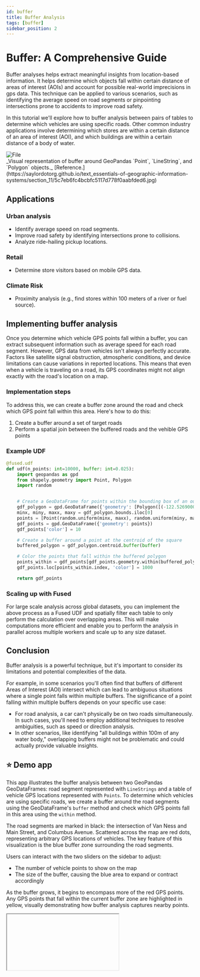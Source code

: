 ```yaml
---
id: buffer
title: Buffer Analysis
tags: [buffer]
sidebar_position: 2
---
```


# Buffer: A Comprehensive Guide

Buffer analyses helps extract meaningful insights from location-based information. It helps determine which objects fall within certain distance of areas of interest (AOIs) and account for possible real-world imprecisions in gps data. This technique can be applied to various scenarios, such as identifying the average speed on road segments or pinpointing intersections prone to accidents to improve road safety.

In this tutorial we'll explore how to buffer analysis between pairs of tables to determine which vehicles are using specific roads. Other common industry applications involve determining which stores are within a certain distance of an area of interest (AOI), and which buildings are within a certain distance of a body of water.

<div style={{ textAlign: "center" }}>
  <img
    src="https://saylordotorg.github.io/text_essentials-of-geographic-information-systems/section_11/5c7eb6fc4bcbfc5117d778f0aabfded6.jpg"
    alt="File"
    style={{ width: 1200 }}
  />
</div>
_Visual representation of buffer around GeoPandas `Point`, `LineString`, and `Polygon`
objects._ [Reference.](https://saylordotorg.github.io/text_essentials-of-geographic-information-systems/section_11/5c7eb6fc4bcbfc5117d778f0aabfded6.jpg)

## Applications

### Urban analysis

- Identify average speed on road segments.
- Improve road safety by identifying intersections prone to collisions.
- Analyze ride-hailing pickup locations.

### Retail

- Determine store visitors based on mobile GPS data.

### Climate Risk

- Proximity analysis (e.g., find stores within 100 meters of a river or fuel source).

## Implementing buffer analysis

Once you determine which vehicle GPS points fall within a buffer, you can extract subsequent information such as average speed for each road segment. However, GPS data from vehicles isn't always perfectly accurate. Factors like satellite signal obstruction, atmospheric conditions, and device limitations can cause variations in reported locations. This means that even when a vehicle is traveling on a road, its GPS coordinates might not align exactly with the road's location on a map.

### Implementation steps

To address this, we can create a buffer zone around the road and check which GPS point fall within this area. Here's how to do this:

1. Create a buffer around a set of target roads
2. Perform a spatial join between the buffered roads and the vehible GPS points

### Example UDF

```python
@fused.udf
def udf(n_points: int=10000, buffer: int=0.025):
    import geopandas as gpd
    from shapely.geometry import Point, Polygon
    import random


    # Create a GeoDataFrame for points within the bounding box of an outer square
    gdf_polygon = gpd.GeoDataFrame({'geometry': [Polygon([(-122.52690000000051, 37.70313158980733),(-122.52690000000051, 37.816395657523195),(-122.34604834372873, 37.816134829424335),(-122.34656848822227, 37.70339041384273)])]})
    minx, miny, maxx, maxy = gdf_polygon.bounds.iloc[0]
    points = [Point(random.uniform(minx, maxx), random.uniform(miny, maxy)) for _ in range(n_points)]
    gdf_points = gpd.GeoDataFrame({'geometry': points})
    gdf_points['color'] = 10

    # Create a buffer around a point at the centroid of the square
    buffered_polygon = gdf_polygon.centroid.buffer(buffer)

    # Color the points that fall within the buffered polygon
    points_within = gdf_points[gdf_points.geometry.within(buffered_polygon.unary_union)]
    gdf_points.loc[points_within.index, 'color'] = 1000

    return gdf_points
```

### Scaling up with Fused

For large scale analysis across global datasets, you can implement the above process as a Fused UDF and spatially filter each table to only perform the calculation over overlapping areas. This will make computations more efficient and enable you to perform the analysis in parallel across multiple workers and scale up to any size dataset.

## Conclusion

Buffer analysis is a powerful technique, but it's important to consider its limitations and potential complexities of the data.

For example, in some scenarios you'll often find that buffers of different Areas of Interest (AOI) intersect which can lead to ambiguous situations where a single point falls within multiple buffers. The significance of a point falling within multiple buffers depends on your specific use case:

- For road analysis, a car can't physically be on two roads simultaneously. In such cases, you'll need to employ additional techniques to resolve ambiguities, such as speed or direction analysis.
- In other scenarios, like identifying "all buildings within 100m of any water body," overlapping buffers might not be problematic and could actually provide valuable insights.

## ⭐ Demo app

This app illustrates the buffer analysis between two GeoPandas GeoDataFrames: road segment represented with `LineStrings` and a table of vehicle GPS locations represented with `Points`. To determine which vehicles are using specific roads, we create a buffer around the road segments using the GeoDataFrame's `buffer` method and check which GPS points fall in this area using the `within` method.

The road segments are marked in black: the intersection of Van Ness and Main Street, and Columbus Avenue. Scattered across the map are red dots, representing arbitrary GPS locations of vehicles. The key feature of this visualization is the blue buffer zone surrounding the road segments.

Users can interact with the two sliders on the sidebar to adjust:

- The number of vehicle points to show on the map
- The size of the buffer, causing the blue area to expand or contract accordingly

As the buffer grows, it begins to encompass more of the red GPS points. Any GPS points that fall within the current buffer zone are highlighted in yellow, visually demonstrating how buffer analysis captures nearby points.


<Iframe
  id="buffer"
  url="https://staging.fused.io/workbench#app/s/aH4sIAAAAAAAAA%2BVXzW7jNhB%2BFUI5xC5kRZbteGNAQNEGWaBYdBeb7F4sQ6FFyuJGJlWSiuMt%2Bgw9FmgPPfQl%2BlbtI3RISrbsJIsW2MuiMiDxZ%2F6%2BGc4M%2FaOXCUK9mcfWlZAa5bWiJMVVlfBmpdoSmt0hrFBF7narSkuK1yXTZkPphCdc6aCgmFDZS7xv6jynEmGOy61iKvH6DcVGMk2BwP74TcEUAmWIlWUNIrGmCumCouUhP1pSvaGUI70R6CUVbzAnoBdGl1jjK4nXVM2QFJggRVdryjWStJJUwYgStGG6QLevGKfXWjK%2BUrcgmSCMNF6WFIkc3dOCZTB8%2BeYalSLDmgmunpDxRjCu1W2AbgQiVFO5BqFoA8xFKwMASYpqBXqQqmjGcpZZ05SPNhRl4DdNQXcLUYoabDGgu%2FarRoJZ78I8VejWcd6iNdWFIBZKVpgYOTsMhsraiXJcloiB26yfQXNH6q1BxHgrJjABeqeoVCjDHJgAHM60w23ojetVyYihENwuKZgtsURaIEw%2BQABnCR%2BgG9jh9XoJ4DqebSwCUlWITSthjauWRbGPNhT78Ptgyd7eZVlThwFk0IfKwBYSZYJrayjOMiEJUJdbgGIPmD10J%2BjaWg1IyIpqlXCeNsbEcHKDBkTgsMHR%2FH5nuyObJZ6PQh8Nw9C9QWwTvKcFuMPv2ILQvob2HUYTHzhoFZvJsDHvbc3Ru8urhH8NwjIMoUwJhDvhhOZwGDGx015rdTwEIU5%2F7GT2we0InhXJ98h2iRzImvccgXkSb3y%2BJOPJlBCSL7PxlCwJwXgajnB0Ho7IxYTm4TklEzImF9l4tMxfRNFkOnmBR8OL6GIyIYBrL25nVTvo7DVGNsHcr0uqa8lTsfxAMx0nnmPcie3v0ZSQXcqm7JeFaG%2F3MSrHCjgqUW5XkAVfFC4BiSiPITmizunzj2LnP0Kd2N9%2F4QA%2F7VPB6X0M6BBHwvuHWuanJdanCx8dLPHV6QKk79eCFRVQE%2BU2yKAQS8FIsPU%2Fvf%2FgAGWihESHd%2BQqA4zqNVe9yBpiK6khadK10w1PTk7Q37%2F%2F%2Bgt63%2BlDbVr00Qm6eX35egblUNpqrxn0O43XlRNECUgh6UH6g3DjqtTsCdnrIHZe8JFDvrA9uzcM%2B8FNE89WWwuza3v0nO2%2F%2FfHXnz%2Bjt6bN2br7OIPnp63AFBasz%2Bcw6FGoeH2UQyk3I9OtDvl27l7sVB8j6yiZn3LTJQHeobZF34XoBH3rGrDtPCDLXW%2FSrMBSNwcL7jnBJSx2chGoQc62pJAEMF6Kh9nZmV1QZ25%2BRrC8G9xfHOQc40wzXKb3jG6AH%2FTGRvh7mF6bWUeDeSAwTNeExqNpMH0xikb%2B0b7gK0cwGEZRMB5Fk4sjko9CrONhdLRaMZ0VcdhZ7XfGJd5CU4%2FnRzxg6Cuzc2SkK01wJ%2FlOCW4JDiC3j4lR3MnwxxQ5XPooiW9kTZ%2FYhaiJu%2Be3oZPbsKdwKIWEqMyhMX9lJzYDzWcYLp40bccLNwJdxMB4RNQ%2Fdt9nckWnwP3f3XFc3593yBUu1WfxSOiHPjTIf%2BWEyad8sNj3v77ne5L%2BUDNJ7a3dm829s2qLpRSb9jsYTgO4qA2yajSMmne1FQRui2kURuM0TDdYrUdRsClKkNfsDWrOHgam1H8UcGxgAypaZf%2F4NErhLJnhA2jBWxiAOsdvKpq38D2mruqyvIa%2FHJR7s9w48qd%2FAMQBJs%2FxDQAA"
  code={BUFFER_CODE}
  requirements={[
    "/pyarrow/pyarrow-17.0.0-cp312-cp312-pyodide_2024_0_wasm32.whl",
    "pyodide-unix-timezones",
    "geopandas",
    "requests",
    "xarray",
    "yarl",
    "pydeck",
  ]}
/>
